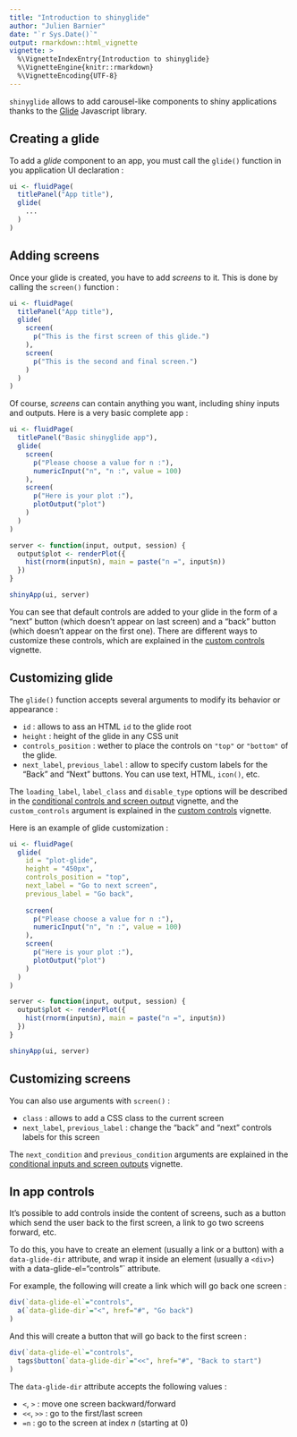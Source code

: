 ```yaml
---
title: "Introduction to shinyglide"
author: "Julien Barnier"
date: "`r Sys.Date()`"
output: rmarkdown::html_vignette
vignette: >
  %\VignetteIndexEntry{Introduction to shinyglide}
  %\VignetteEngine{knitr::rmarkdown}
  %\VignetteEncoding{UTF-8}
---
```



`shinyglide` allows to add carousel-like components to shiny applications thanks to the [Glide](https://www.glidejs.com) Javascript library.


## Creating a glide

To add a *glide* component to an app, you must call the `glide()` function in you application UI declaration :

```r
ui <- fluidPage(
  titlePanel("App title"),
  glide(
    ...
  )
)
```

## Adding screens

Once your glide is created, you have to add *screens* to it. This is done by calling the `screen()` function :


```r
ui <- fluidPage(
  titlePanel("App title"),
  glide(
    screen(
      p("This is the first screen of this glide.")
    ),
    screen(
      p("This is the second and final screen.")
    )
  )
)
```

Of course, *screens* can contain anything you want, including shiny inputs and outputs. Here is a very basic complete app :

```r
ui <- fluidPage(
  titlePanel("Basic shinyglide app"),
  glide(
    screen(
      p("Please choose a value for n :"),
      numericInput("n", "n :", value = 100)
    ),
    screen(
      p("Here is your plot :"),
      plotOutput("plot")
    )
  )
)

server <- function(input, output, session) {
  output$plot <- renderPlot({
    hist(rnorm(input$n), main = paste("n =", input$n))
  })
}

shinyApp(ui, server)
```

You can see that default controls are added to your glide in the form of a "next" button (which doesn't appear on last screen) and a "back" button (which doesn't appear on the first one). There are different ways to customize these controls, which are explained in the [custom controls](https://juba.github.io/shinyglide/articles/c_custom_controls.html) vignette.


## Customizing glide

The `glide()` function accepts several arguments to modify its behavior or appearance :

- `id` : allows to ass an HTML `id` to the glide root
- `height` : height of the glide in any CSS unit
- `controls_position` : wether to place the controls on `"top"` or `"bottom"` of the glide.
- `next_label`, `previous_label` : allow to specify custom labels for the "Back" and "Next" buttons. You can use text, HTML, `icon()`, etc.

The `loading_label`, `label_class` and `disable_type` options will be described in the [conditional controls and screen output](https://juba.github.io/shinyglide/articles/b_conditionals.html) vignette, and the `custom_controls` argument is explained in the [custom controls](https://juba.github.io/shinyglide/articles/c_custom_controls.html) vignette.

Here is an example of glide customization :

```r
ui <- fluidPage(
  glide(
    id = "plot-glide",
    height = "450px",
    controls_position = "top",
    next_label = "Go to next screen",
    previous_label = "Go back",
    
    screen(
      p("Please choose a value for n :"),
      numericInput("n", "n :", value = 100)
    ),
    screen(
      p("Here is your plot :"),
      plotOutput("plot")
    )
  )
)

server <- function(input, output, session) {
  output$plot <- renderPlot({
    hist(rnorm(input$n), main = paste("n =", input$n))
  })
}

shinyApp(ui, server)
```


## Customizing screens

You can also use arguments with `screen()` :

- `class` : allows to add a CSS class to the current screen
- `next_label`, `previous_label` : change the "back" and "next" controls labels for this screen

The `next_condition` and `previous_condition` arguments are explained in the [conditional inputs and screen outputs](https://juba.github.io/shinyglide/articles/b_conditionals.html)
 vignette.
 

## In app controls

It's possible to add controls inside the content of screens, such as a button which send the user back to the first screen, a link to go two screens forward, etc.

To do this, you have to create an element (usually a link or a button) with a `data-glide-dir` attribute, and wrap it inside an element (usually a `<div>`) with a ` `data-glide-el="controls"` attribute. 

For example, the following will create a link which will go back one screen :

```r
div(`data-glide-el`="controls",
  a(`data-glide-dir`="<", href="#", "Go back")
)
```

And this will create a button that will go back to the first screen :

```r
div(`data-glide-el`="controls",
  tags$button(`data-glide-dir`="<<", href="#", "Back to start")
)
```

The `data-glide-dir` attribute accepts the following values :

- `<`, `>` : move one screen backward/forward
- `<<`, `>>` : go to the first/last screen
- `=n` : go to the screen at index *n* (starting at 0)








